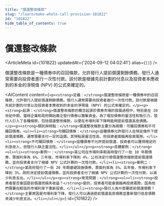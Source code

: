 ```yaml
---
title: "償還整改條款"
slug: "/learn/make-whole-call-provision-101822"
id: "101822"
hide_table_of_contents: true
---
```



# 償還整改條款

<ArticleMeta id={101822} updatedAt={'2024-09-12 04:02:41'} alias={`[]`} />
<div className='border-solid border-b border-t-0 my-4 border-[var(--ifm-color-gray-300)]' />

償還整改條款是一種債券中的召回條款，允許發行人提前償還剩餘債務。發行人通常需要向投資者進行一次性付款。該付款是根據先前計劃的付息以及投資者本應收到的本金的淨現值 (NPV) 的公式來確定的。

<AIContent content={`<p><strong>定義：</strong>償還整改條款是一種債券中的召回條款，允許發行人提前償還剩餘債務。發行人通常需要向投資者進行一次性付款。該付款是根據先前計劃的付息以及投資者本應收到的本金的淨現值 (NPV) 的公式來確定的。</p><p><strong>起源：</strong>償還整改條款的概念起源於債券市場的發展過程中，特別是在 20 世紀中期，當時企業和政府開始廣泛發行債券以籌集資金。為了增加債券的靈活性和吸引力，發行人引入了各種條款，包括償還整改條款，以便在市場利率下降時能夠提前償還高息債務。</p><p><strong>類別與特點：</strong>償還整改條款主要分為兩類：可贖回債券和不可贖回債券。<ul><li><strong>可贖回債券：</strong>這種債券允許發行人在特定條件下提前償還債務，通常需要支付一定的溢價。其特點是靈活性高，但投資者面臨再投資風險。</li><li><strong>不可贖回債券：</strong>這種債券不允許提前償還，投資者可以獲得穩定的利息收入，但發行人缺乏靈活性。</li></ul></p><p><strong>具體案例：</strong><ul><li><strong>案例一：</strong>某公司在市場利率較高時發行了一批 10 年期債券，票面利率為 6%。三年後，市場利率下降到 4%，公司決定行使償還整改條款提前償還債務，並向投資者支付了根據 NPV 公式計算的一次性付款。</li><li><strong>案例二：</strong>某政府發行了一批 20 年期基礎設施債券，票面利率為 5%。五年後，市場利率下降到 3%，政府決定提前償還債務，並向投資者支付了根據 NPV 公式計算的一次性付款，以減少利息支出。</li></ul></p><p><strong>常見問題：</strong><ul><li><strong>投資者是否會因提前償還而損失收益？</strong>是的，投資者可能會面臨再投資風險，因為他們需要在較低的市場利率下重新投資。</li><li><strong>發行人為什麼要提前償還債務？</strong>主要原因是市場利率下降，發行人可以通過提前償還高息債務並重新發行低息債務來減少利息支出。</li></ul></p>`} id={101822} />
